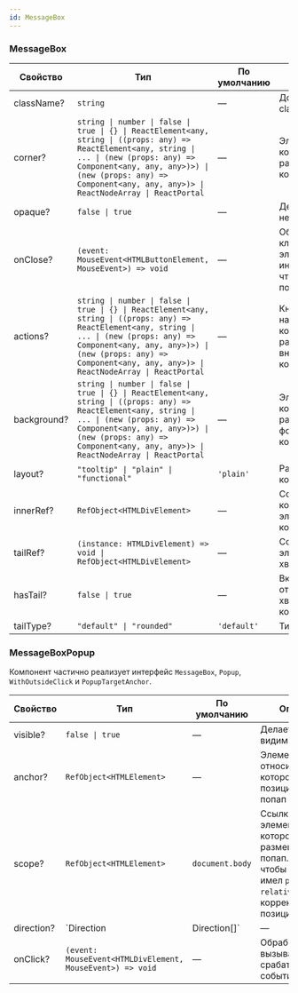 ```yaml
---
id: MessageBox
---
```


### MessageBox

| Свойство    | Тип                                                                                                                                                                                                                                                               | По умолчанию | Описание                                                                    |
| ----------- | ----------------------------------------------------------------------------------------------------------------------------------------------------------------------------------------------------------------------------------------------------------------- | ------------ | --------------------------------------------------------------------------- |
| className?  | `string`                                                                                                                                                                                                                                                          | —            | Дополнительный className                                                    |
| corner?     | `string \| number \| false \| true \| {} \| ReactElement<any, string \| ((props: any) => ReactElement<any, string \| ... \| (new (props: any) => Component<any, any, any>)>) \| (new (props: any) => Component<any, any, any>)> \| ReactNodeArray \| ReactPortal` | —            | Элемент, который будет размещен в углу компонента                           |
| opaque?     | `false \| true`                                                                                                                                                                                                                                                   | —            | Делает фон непрозрачным                                                     |
| onClose?    | `(event: MouseEvent<HTMLButtonElement, MouseEvent>) => void`                                                                                                                                                                                                      | —            | Обработчик клика на close элемент и индикатор того, что close надо показать |
| actions?    | `string \| number \| false \| true \| {} \| ReactElement<any, string \| ((props: any) => ReactElement<any, string \| ... \| (new (props: any) => Component<any, any, any>)>) \| (new (props: any) => Component<any, any, any>)> \| ReactNodeArray \| ReactPortal` | —            | Кнопка или набор кнопок, которые будут размещены внизу компонента           |
| background? | `string \| number \| false \| true \| {} \| ReactElement<any, string \| ((props: any) => ReactElement<any, string \| ... \| (new (props: any) => Component<any, any, any>)>) \| (new (props: any) => Component<any, any, any>)> \| ReactNodeArray \| ReactPortal` | —            | Элемент, который будет размещен на фоне компонента                          |
| layout?     | `"tooltip" \| "plain" \| "functional"`                                                                                                                                                                                                                            | `'plain'`    | Раскладка компонента                                                        |
| innerRef?   | `RefObject<HTMLDivElement>`                                                                                                                                                                                                                                       | —            | Ссылка на корневой DOM-элемент компонента                                   |
| tailRef?    | `(instance: HTMLDivElement) => void \| RefObject<HTMLDivElement>`                                                                                                                                                                                                 | —            | Ссылка на DOM-элемент хвостика                                              |
| hasTail?    | `false \| true`                                                                                                                                                                                                                                                   | —            | Включает/отключает хвостик у компонента                                     |
| tailType?   | `"default" \| "rounded"`                                                                                                                                                                                                                                          | `'default'`  | Тип хвостика                                                                |



### MessageBoxPopup

Компонент частично реализует интерфейс `MessageBox`, `Popup`, `WithOutsideClick` и `PopupTargetAnchor`.

<!-- props:start -->
| Свойство   | Тип                                                       | По умолчанию    | Описание                                                                                                                                  |
| ---------- | --------------------------------------------------------- | --------------- | ----------------------------------------------------------------------------------------------------------------------------------------- |
| visible?   | `false \| true`                                           | —               | Делает попап видимым                                                                                                                      |
| anchor?    | `RefObject<HTMLElement>`                                  | —               | Элемент, относительно которого позиционируется попап                                                                                      |
| scope?     | `RefObject<HTMLElement>`                                  | `document.body` | Ссылка на DOM-элемент, в котором размещается попап. Важно, чтобы контейнер имел `position: relative` для корректного позиционирования   |
| direction? | `Direction | Direction[]`                                 | —               | Направление для раскрытия компонента                                                                                                      |
| onClick?   | `(event: MouseEvent<HTMLDivElement, MouseEvent>) => void` | —               | Обработчик, вызываемый при срабатывании события click                                                                                     |
<!-- props:end -->

